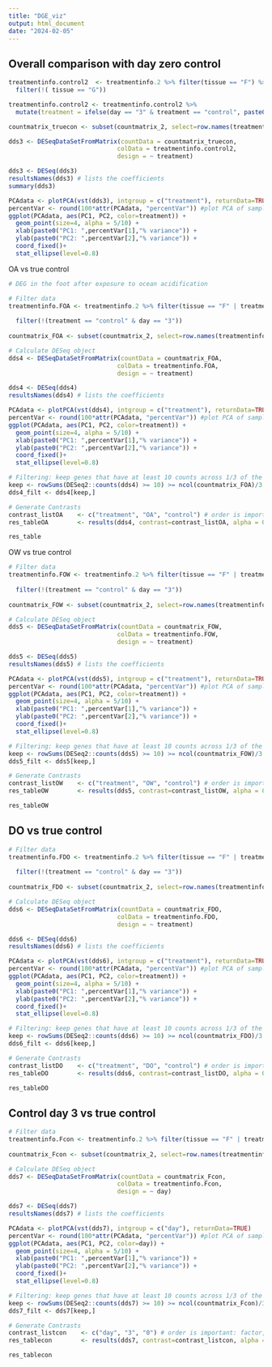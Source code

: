 ```yaml
---
title: "DGE_viz"
output: html_document
date: "2024-02-05"
---
```


## Overall comparison with day zero control
```r
treatmentinfo.control2  <- treatmentinfo.2 %>% filter(tissue == "F") %>%
  filter(!( tissue == "G"))

treatmentinfo.control2 <- treatmentinfo.control2 %>%
  mutate(treatment = ifelse(day == "3" & treatment == "control", paste0(treatment, "_3"), treatment))

countmatrix_truecon <- subset(countmatrix_2, select=row.names(treatmentinfo.control2))

dds3 <- DESeqDataSetFromMatrix(countData = countmatrix_truecon,
                              colData = treatmentinfo.control2,
                              design = ~ treatment)

dds3 <- DESeq(dds3)
resultsNames(dds3) # lists the coefficients
summary(dds3)

PCAdata <- plotPCA(vst(dds3), intgroup = c("treatment"), returnData=TRUE)
percentVar <- round(100*attr(PCAdata, "percentVar")) #plot PCA of samples with all data
ggplot(PCAdata, aes(PC1, PC2, color=treatment)) + 
  geom_point(size=4, alpha = 5/10) +
  xlab(paste0("PC1: ",percentVar[1],"% variance")) +
  ylab(paste0("PC2: ",percentVar[2],"% variance")) + 
  coord_fixed()+
  stat_ellipse(level=0.8)

```

OA vs true control
```r
# DEG in the foot after exposure to ocean acidification

# Filter data
treatmentinfo.FOA <- treatmentinfo.2 %>% filter(tissue == "F" | treatment == "control" | treatment == "OA") %>% filter(!(tissue == "G" | treatment == "OW" | treatment == "DO"))
                                                                                                      treatmentinfo.FOA <- treatmentinfo.FOA %>%
  filter(!(treatment == "control" & day == "3")) 
                                                                                                      
countmatrix_FOA <- subset(countmatrix_2, select=row.names(treatmentinfo.FOA))

# Calculate DESeq object
dds4 <- DESeqDataSetFromMatrix(countData = countmatrix_FOA,
                              colData = treatmentinfo.FOA,
                              design = ~ treatment)

dds4 <- DESeq(dds4)
resultsNames(dds4) # lists the coefficients

PCAdata <- plotPCA(vst(dds4), intgroup = c("treatment"), returnData=TRUE)
percentVar <- round(100*attr(PCAdata, "percentVar")) #plot PCA of samples with all data
ggplot(PCAdata, aes(PC1, PC2, color=treatment)) + 
  geom_point(size=4, alpha = 5/10) +
  xlab(paste0("PC1: ",percentVar[1],"% variance")) +
  ylab(paste0("PC2: ",percentVar[2],"% variance")) + 
  coord_fixed()+
  stat_ellipse(level=0.8)

# Filtering: keep genes that have at least 10 counts across 1/3 of the samples - https://support.bioconductor.org/p/110307/
keep <- rowSums(DESeq2::counts(dds4) >= 10) >= ncol(countmatrix_FOA)/3
dds4_filt <- dds4[keep,]

# Generate Contrasts
contrast_listOA    <- c("treatment", "OA", "control") # order is important: factor, treatment group, control
res_tableOA        <- results(dds4, contrast=contrast_listOA, alpha = 0.05)

res_table
```

OW vs true control
```r

# Filter data
treatmentinfo.FOW <- treatmentinfo.2 %>% filter(tissue == "F" | treatment == "control" | treatment == "OW") %>% filter(!(tissue == "G" | treatment == "OA" | treatment == "DO"))
                                                                                                    treatmentinfo.FOW <- treatmentinfo.FOW %>%
  filter(!(treatment == "control" & day == "3")) 
                                                                                                      
countmatrix_FOW <- subset(countmatrix_2, select=row.names(treatmentinfo.FOW))

# Calculate DESeq object
dds5 <- DESeqDataSetFromMatrix(countData = countmatrix_FOW,
                              colData = treatmentinfo.FOW,
                              design = ~ treatment)

dds5 <- DESeq(dds5)
resultsNames(dds5) # lists the coefficients

PCAdata <- plotPCA(vst(dds5), intgroup = c("treatment"), returnData=TRUE)
percentVar <- round(100*attr(PCAdata, "percentVar")) #plot PCA of samples with all data
ggplot(PCAdata, aes(PC1, PC2, color=treatment)) + 
  geom_point(size=4, alpha = 5/10) +
  xlab(paste0("PC1: ",percentVar[1],"% variance")) +
  ylab(paste0("PC2: ",percentVar[2],"% variance")) + 
  coord_fixed()+
  stat_ellipse(level=0.8)

# Filtering: keep genes that have at least 10 counts across 1/3 of the samples - https://support.bioconductor.org/p/110307/
keep <- rowSums(DESeq2::counts(dds5) >= 10) >= ncol(countmatrix_FOW)/3
dds5_filt <- dds5[keep,]

# Generate Contrasts
contrast_listOW    <- c("treatment", "OW", "control") # order is important: factor, treatment group, control
res_tableOW        <- results(dds5, contrast=contrast_listOW, alpha = 0.05)

res_tableOW
```

## DO vs true control
```r

# Filter data
treatmentinfo.FDO <- treatmentinfo.2 %>% filter(tissue == "F" | treatment == "control" | treatment == "DO") %>% filter(!(tissue == "G" | treatment == "OA" | treatment == "OW"))
                                                                                                    treatmentinfo.FDO <- treatmentinfo.FDO %>%
  filter(!(treatment == "control" & day == "3")) 
                                                                                                      
countmatrix_FDO <- subset(countmatrix_2, select=row.names(treatmentinfo.FDO))

# Calculate DESeq object
dds6 <- DESeqDataSetFromMatrix(countData = countmatrix_FDO,
                              colData = treatmentinfo.FDO,
                              design = ~ treatment)

dds6 <- DESeq(dds6)
resultsNames(dds6) # lists the coefficients

PCAdata <- plotPCA(vst(dds6), intgroup = c("treatment"), returnData=TRUE)
percentVar <- round(100*attr(PCAdata, "percentVar")) #plot PCA of samples with all data
ggplot(PCAdata, aes(PC1, PC2, color=treatment)) + 
  geom_point(size=4, alpha = 5/10) +
  xlab(paste0("PC1: ",percentVar[1],"% variance")) +
  ylab(paste0("PC2: ",percentVar[2],"% variance")) + 
  coord_fixed()+
  stat_ellipse(level=0.8)

# Filtering: keep genes that have at least 10 counts across 1/3 of the samples - https://support.bioconductor.org/p/110307/
keep <- rowSums(DESeq2::counts(dds6) >= 10) >= ncol(countmatrix_FDO)/3
dds6_filt <- dds6[keep,]

# Generate Contrasts
contrast_listDO    <- c("treatment", "DO", "control") # order is important: factor, treatment group, control
res_tableDO        <- results(dds6, contrast=contrast_listDO, alpha = 0.05)

res_tableDO
```


## Control day 3 vs true control
```r

# Filter data
treatmentinfo.Fcon <- treatmentinfo.2 %>% filter(tissue == "F" | treatment == "control") %>% filter(!(tissue == "G" | treatment == "OA" | treatment == "OW" | treatment == "DO"))
                                                                                                  
countmatrix_Fcon <- subset(countmatrix_2, select=row.names(treatmentinfo.Fcon))

# Calculate DESeq object
dds7 <- DESeqDataSetFromMatrix(countData = countmatrix_Fcon,
                              colData = treatmentinfo.Fcon,
                              design = ~ day)

dds7 <- DESeq(dds7)
resultsNames(dds7) # lists the coefficients

PCAdata <- plotPCA(vst(dds7), intgroup = c("day"), returnData=TRUE)
percentVar <- round(100*attr(PCAdata, "percentVar")) #plot PCA of samples with all data
ggplot(PCAdata, aes(PC1, PC2, color=day)) + 
  geom_point(size=4, alpha = 5/10) +
  xlab(paste0("PC1: ",percentVar[1],"% variance")) +
  ylab(paste0("PC2: ",percentVar[2],"% variance")) + 
  coord_fixed()+
  stat_ellipse(level=0.8)

# Filtering: keep genes that have at least 10 counts across 1/3 of the samples - https://support.bioconductor.org/p/110307/
keep <- rowSums(DESeq2::counts(dds7) >= 10) >= ncol(countmatrix_Fcon)/3
dds7_filt <- dds7[keep,]

# Generate Contrasts
contrast_listcon    <- c("day", "3", "0") # order is important: factor, treatment group, control
res_tablecon        <- results(dds7, contrast=contrast_listcon, alpha = 0.05)

res_tablecon
```
